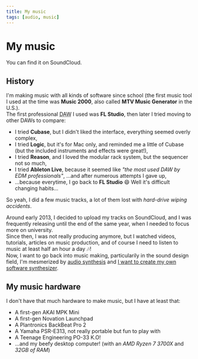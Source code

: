 ```yaml
---
title: My music
tags: [audio, music]
---
```


<Back name="Experiments" link="../../" />

# My music

You can find it <ELink href="https://soundcloud.com/srynetix">on SoundCloud</ELink>.

## History

I'm making music with all kinds of software since school (the first music tool I used at the time was <ELink href="https://archive.org/details/Music2000CD"><b>Music 2000</b></ELink>, also called **MTV Music Generator** in the U.S.).  
The first professional <abbr title="Digital Audio Workstation">DAW</abbr> I used was <ELink href="https://www.image-line.com/"><b>FL Studio</b></ELink>, then later I tried moving to other DAWs to compare:

- I tried **Cubase**, but I didn't liked the interface, everything seemed overly complex,
- I tried **Logic**, but it's for Mac only, and reminded me a little of Cubase (but the included instruments and effects were great!),
- I tried **Reason**, and I loved the modular rack system, but the sequencer not so much,
- I tried **Ableton Live**, because it seemed like _"the most used DAW by EDM professionals"_, ...and after numerous attempts I gave up,
- ...because everytime, I go back to **FL Studio** :smile: Well it's difficult changing habits...

So yeah, I did a few music tracks, a lot of them lost with _hard-drive wiping accidents_.

Around early 2013, I decided to upload my tracks on <ELink href="https://soundcloud.com/srynetix">SoundCloud</ELink>, and I was frequently releasing until the end of the same year, when I needed to focus more on university.  
Since then, I was not really producing anymore, but I watched videos, tutorials, articles on music production, and of course I need to listen to music at least half an hour a day :notes:!  
Now, I want to go back into music making, particularily in the sound design field, I'm mesmerized by [audio synthesis](../csound) and [I want to create my own software synthesizer](../vst-rust).

## My music hardware

I don't have that much hardware to make music, but I have at least that:

- A <ELink href="https://www.amazon.fr/Akai-MPK-mini-MINI/dp/B00466HM28">first-gen AKAI MPK Mini</ELink>
- A <ELink href="https://www.amazon.com/Novation-Launchpad-Controller-Discontinued-manufacturer/dp/B002TX7B4E">first-gen Novation Launchpad</ELink>
- A <ELink href="https://www.amazon.fr/Plantronics-Backbeat-Kits-Oreillette-Bluetooth/dp/B01MFGYF3I">Plantronics BackBeat Pro 2</ELink>
- A <ELink href="https://www.amazon.com/Yamaha-PSR-E313-Sensitive-Portable-Keyboard/dp/B000Q6JEPU">Yamaha PSR-E313</ELink>, not really portable but fun to play with
- A <ELink href="https://www.amazon.fr/Teenage-Engineering-PO-33-K-O/dp/B079M56Z4G/">Teenage Engineering PO-33 K.O!</ELink>
- ...and my beefy desktop computer! (with an _AMD Ryzen 7 3700X_ and _32GB of RAM_)
